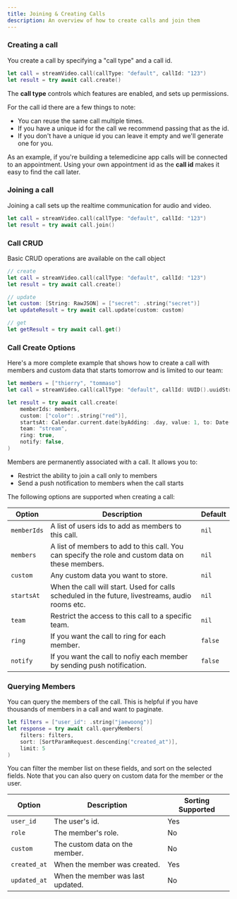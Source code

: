 ```yaml
---
title: Joining & Creating Calls
description: An overview of how to create calls and join them
---
```


### Creating a call

You create a call by specifying a "call type" and a call id.

```swift
let call = streamVideo.call(callType: "default", callId: "123")
let result = try await call.create()
```

The **call type** controls which features are enabled, and sets up permissions.

For the call id there are a few things to note:

- You can reuse the same call multiple times.
- If you have a unique id for the call we recommend passing that as the id.
- If you don't have a unique id you can leave it empty and we'll generate one for you.

As an example, if you're building a telemedicine app calls will be connected to an appointment. Using your own appointment id as the **call id** makes it easy to find the call later.

### Joining a call

Joining a call sets up the realtime communication for audio and video.

```swift
let call = streamVideo.call(callType: "default", callId: "123")
let result = try await call.join()
```

### Call CRUD

Basic CRUD operations are available on the call object

```swift
// create
let call = streamVideo.call(callType: "default", callId: "123")
let result = try await call.create()

// update
let custom: [String: RawJSON] = ["secret": .string("secret")]
let updateResult = try await call.update(custom: custom)

// get
let getResult = try await call.get()
```

### Call Create Options

Here's a more complete example that shows how to create a call with members and custom data that starts tomorrow and is limited to our team:

```swift
let members = ["thierry", "tommaso"]
let call = streamVideo.call(callType: "default", callId: UUID().uuidString)

let result = try await call.create(
    memberIds: members, 
    custom: ["color": .string("red")], 
    startsAt: Calendar.current.date(byAdding: .day, value: 1, to: Date()),
    team: "stream",
    ring: true,
    notify: false,
)
```

Members are permanently associated with a call. It allows you to:

- Restrict the ability to join a call only to members
- Send a push notification to members when the call starts

The following options are supported when creating a call:

| Option | Description | Default |
| ------ | ----------- | ------- |
| `memberIds` | A list of users ids to add as members to this call. | `nil` |
| `members` | A list of members to add to this call. You can specify the role and custom data on these members. | `nil` |
| `custom` | Any custom data you want to store. | `nil` |
| `startsAt` | When the call will start. Used for calls scheduled in the future, livestreams, audio rooms etc. | `nil` |
| `team` | Restrict the access to this call to a specific team. | `nil` |
| `ring` | If you want the call to ring for each member. | `false` |
| `notify` | If you want the call to nofiy each member by sending push notification. | `false` |

### Querying Members

You can query the members of the call. This is helpful if you have thousands of members in a call and want to paginate.

```swift
let filters = ["user_id": .string("jaewoong")]
let response = try await call.queryMembers(
    filters: filters,
    sort: [SortParamRequest.descending("created_at")],
    limit: 5
)
```

You can filter the member list on these fields, and sort on the selected fields. Note that you can also query on custom data for the member or the user.

| Option | Description | Sorting Supported |
| ------ | ----------- | ------- |
| `user_id` | The user's id. | Yes |
| `role` | The member's role. | No |
| `custom` | The custom data on the member. | No |
| `created_at` | When the member was created. | Yes |
| `updated_at` | When the member was last updated. | No |
